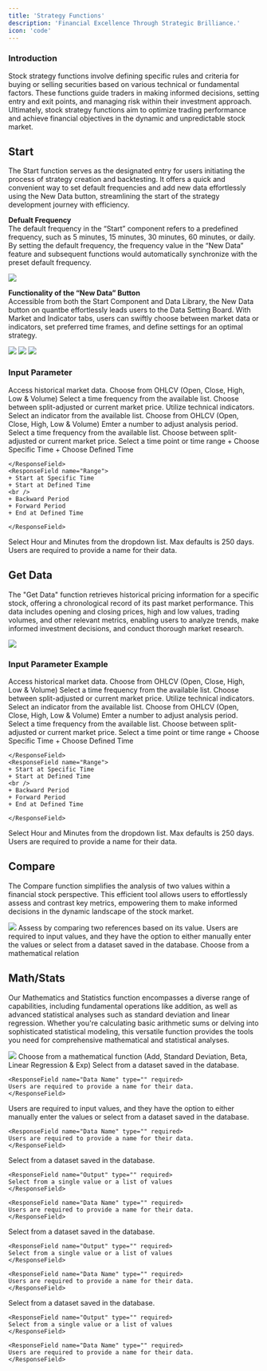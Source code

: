 ```yaml
---
title: 'Strategy Functions'
description: 'Financial Excellence Through Strategic Brilliance.'
icon: 'code'
---
```


### Introduction

Stock strategy functions involve defining specific rules and criteria for buying or selling securities based on various technical or fundamental factors. These functions guide traders in making informed decisions, setting entry and exit points, and managing risk within their investment approach. Ultimately, stock strategy functions aim to optimize trading performance and achieve financial objectives in the dynamic and unpredictable stock market.

## Start
The Start function serves as the designated entry for users initiating the process of strategy creation and backtesting. It offers a quick and convenient way to set default frequencies and add new data effortlessly using the New Data button, streamlining the start of the strategy development journey with efficiency.<br />

**Defualt Frequency**<br />
The default frequency in the “Start” component refers to a predefined frequency, such as 5 minutes, 15 minutes, 30 minutes, 60 minutes, or daily. By setting the default frequency, the frequency value in the “New Data” feature and subsequent functions would automatically synchronize with the preset default frequency. 

<Frame className="mx-auto">
    <img style={{weidth:"600px height:400px"}} src="/images/Strategy_Function/Start.png" /> 
</Frame>

**Functionality of the “New Data” Button**<br />
Accessible from both the Start Component and Data Library, the New Data button on quantbe effortlessly leads users to the Data Setting Board. With Market and Indicator tabs, users can swiftly choose between market data or indicators, set preferred time frames, and define settings for an optimal strategy.
<Frame className="mx-auto">
    <img style={{weidth:"600px height:400px"}} src="/images/Strategy_Function/NewData.png" /> 
</Frame>

<Frame className="mx-auto">
    <img style={{weidth:"600px height:500px"}} src="/images/Strategy_Function/Start_Market.png" /> 
</Frame>

<Frame className="mx-auto">
    <img style={{weidth:"600px height:500px"}} src="/images/Strategy_Function/Start_Indicator.png" /> 
</Frame>


### Input Parameter 
<Tabs>
  <Tab title="Market Data">
   Access historical market data.

   <ResponseField name="Data Type" type="" required>
  Choose from OHLCV (Open, Close, High, Low & Volume)
   </ResponseField>

   <ResponseField name="Frequency" type="" required>
  Select a time frequency from the available list.
   </ResponseField>

   <ResponseField name="Split Adjusted" type="" >
  Choose between split-adjusted or current market price.
   </ResponseField>

  </Tab>

  <Tab title="Indicator">
  Utilize technical indicators.

  <ResponseField name="Indicator" type="" required>
  Select an indicator from the available list.
  </ResponseField>

  <ResponseField name="Data Type" type="" required>
  Choose from OHLCV (Open, Close, High, Low & Volume)
  </ResponseField>

  <ResponseField name="Period" type="" required>
  Emter a number to adjust analysis period.
  </ResponseField>

  <ResponseField name="Frequency" type="" required>
  Select a time frequency from the available list.
  </ResponseField>

  <ResponseField name="Split Adjusted" type="" >
  Choose between split-adjusted or current market price.
  </ResponseField>

  </Tab>
</Tabs>


<ResponseField name="Time Selection Mode" required>
  Select a time point or time range
  <Expandable title="Time Selection Mode">
    <ResponseField name="Point">
    + Choose Specific Time 
    + Choose Defined Time

    </ResponseField>
    <ResponseField name="Range">
    + Start at Specific Time 
    + Start at Defined Time
    <br />
    + Backward Period
    + Forward Period
    + End at Defined Time

    </ResponseField>

  </Expandable>
</ResponseField>

<ResponseField name="Time Length" type="" required>
  Select Hour and Minutes from the dropdown list. Max defaults is 250 days. 
</ResponseField>


<ResponseField name="Data Name" type="" required>
  Users are required to provide a name for their data.
</ResponseField>


## Get Data


The "Get Data" function retrieves historical pricing information for a specific stock, offering a chronological record of its past market performance. This data includes opening and closing prices, high and low values, trading volumes, and other relevant metrics, enabling users to analyze trends, make informed investment decisions, and conduct thorough market research.

<Frame className="mx-auto">
    <img style={{height: "400px"}} src="/images/Strategy_Function/GetData.png" /> 
</Frame>

### Input Parameter Example
<Tabs>
  <Tab title="Market Data">
   Access historical market data.

   <ResponseField name="Data Type" type="" required>
  Choose from OHLCV (Open, Close, High, Low & Volume)
   </ResponseField>

   <ResponseField name="Frequency" type="" required>
  Select a time frequency from the available list.
   </ResponseField>

   <ResponseField name="Split Adjusted" type="" >
  Choose between split-adjusted or current market price.
   </ResponseField>

  </Tab>

  <Tab title="Indicator">
  Utilize technical indicators.

  <ResponseField name="Indicator" type="" required>
  Select an indicator from the available list.
  </ResponseField>

  <ResponseField name="Data Type" type="" required>
  Choose from OHLCV (Open, Close, High, Low & Volume)
  </ResponseField>

  <ResponseField name="Period" type="" required>
  Emter a number to adjust analysis period.
  </ResponseField>

  <ResponseField name="Frequency" type="" required>
  Select a time frequency from the available list.
  </ResponseField>

  <ResponseField name="Split Adjusted" type="" >
  Choose between split-adjusted or current market price.
  </ResponseField>

  </Tab>
</Tabs>


<ResponseField name="Time Selection Mode" required>
  Select a time point or time range
  <Expandable title="Time Selection Mode">
    <ResponseField name="Point">
    + Choose Specific Time 
    + Choose Defined Time

    </ResponseField>
    <ResponseField name="Range">
    + Start at Specific Time 
    + Start at Defined Time
    <br />
    + Backward Period
    + Forward Period
    + End at Defined Time

    </ResponseField>

  </Expandable>
</ResponseField>

<ResponseField name="Time Length" type="" required>
  Select Hour and Minutes from the dropdown list. Max defaults is 250 days. 
</ResponseField>


<ResponseField name="Data Name" type="" required>
  Users are required to provide a name for their data.
</ResponseField>


## Compare

The Compare function simplifies the analysis of two values within a financial stock perspective. This efficient tool allows users to effortlessly assess and contrast key metrics, empowering them to make informed decisions in the dynamic landscape of the stock market.

<Frame className="mx-auto">
    <img style={{height: "300px"}} src="/images/Strategy_Function/Compare.png" /> 
</Frame>

<ResponseField name="Compare" type="" >
  Assess by comparing two references based on its value.
</ResponseField>

<ResponseField name="Reference 1&2" type="" required>
  Users are required to input values, and they have the option to either manually enter the values or select from a dataset saved in the database.
</ResponseField>

<ResponseField name="Relation" type="" required>
  Choose from a mathematical relation 
</ResponseField>

## Math/Stats

Our Mathematics and Statistics function encompasses a diverse range of capabilities, including fundamental operations like addition, as well as advanced statistical analyses such as standard deviation and linear regression. Whether you're calculating basic arithmetic sums or delving into sophisticated statistical modeling, this versatile function provides the tools you need for comprehensive mathematical and statistical analyses.

<Frame className="mx-auto">
    <img style={{height: "300px"}} src="/images/Strategy_Function/Math.png" /> 
</Frame>

<ResponseField name="Function" type="" required>
  Choose from a mathematical function (Add, Standard Deviation, Beta, Linear Regression & Exp)
</ResponseField>

<Tabs>
  <Tab title="EXP">
    <ResponseField name="Input" type="" required>
    Select from a dataset saved in the database.
    </ResponseField>

    <ResponseField name="Data Name" type="" required>
    Users are required to provide a name for their data.
    </ResponseField>

  </Tab>
  <Tab title="ADD">
    <ResponseField name="Input 1&2" type="" required>
    Users are required to input values, and they have the option to either manually enter the values or select from a dataset saved in the database.
    </ResponseField>

    <ResponseField name="Data Name" type="" required>
    Users are required to provide a name for their data.
    </ResponseField>



  </Tab>
  <Tab title="STD">
    <ResponseField name="Input" type="" required>
    Select from a dataset saved in the database.
    </ResponseField>

    <ResponseField name="Output" type="" required>
    Select from a single value or a list of values
    </ResponseField>

    <ResponseField name="Data Name" type="" required>
    Users are required to provide a name for their data.
    </ResponseField>

  </Tab>
  <Tab title="BETA">
    <ResponseField name="Input 1&2" type="" required>
    Select from a dataset saved in the database.
    </ResponseField>

    <ResponseField name="Output" type="" required>
    Select from a single value or a list of values
    </ResponseField>

    <ResponseField name="Data Name" type="" required>
    Users are required to provide a name for their data.
    </ResponseField>

  </Tab>
  <Tab title="LINEARREG">
    <ResponseField name="Input" type="" required>
    Select from a dataset saved in the database.
    </ResponseField>

    <ResponseField name="Output" type="" required>
    Select from a single value or a list of values
    </ResponseField>

    <ResponseField name="Data Name" type="" required>
    Users are required to provide a name for their data.
    </ResponseField>
  </Tab>
</Tabs>










